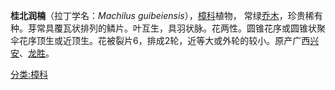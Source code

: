 {{unreferenced|time=2013-03-26T12:51:41+00:00}}
'''桂北润楠'''（拉丁学名：''Machilus  guibeiensis''），[[樟科|樟科]]植物，
常绿[[乔木|乔木]]，珍贵稀有种。芽常具覆瓦状排列的鳞片。叶互生，具羽状脉。花两性。圆锥花序或圆锥状聚伞花序顶生或近顶生。花被裂片6，排成2轮，近等大或外轮的较小。原产广西[[兴安县|兴安]]、[[龙胜|龙胜]]。

[[分类:樟科|分类:樟科]]